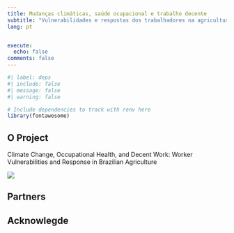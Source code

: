 ```yaml
---
title: Mudanças climáticas, saúde ocupacional e trabalho decente
subtitle: "Vulnerabilidades e respostas dos trabalhadores na agricultura brasileira"
lang: pt


execute:
  echo: false
comments: false
---
```


```r
#| label: deps
#| include: false
#| message: false
#| warning: false

# Include dependencies to track with renv here
library(fontawesome)
```

:::{.column-body-outset}

## O Project



Climate Change, Occupational Health, and Decent Work: Worker Vulnerabilities and Response in Brazilian Agriculture



![](./content/img/Ecosystem.jpg){.hero}

## Partners


## Acknowlegde


:::

